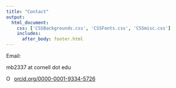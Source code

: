 ```yaml
--- 
title: "Contact"
output: 
  html_document:
    css: ['CSSBackgrounds.css', 'CSSFonts.css', 'CSSmisc.css']
    includes:
      after_body: footer.html
---
```


Email:

mb2337 at cornell dot edu

<!-- This adds the link to my ORCID iD -->

<div itemscope itemtype="https://schema.org/Person"><a itemprop="sameAs" content="https://orcid.org/0000-0001-9334-5726" href="https://orcid.org/0000-0001-9334-5726" target="orcid.widget" rel="noopener noreferrer" style="vertical-align:top;"><img src="https://orcid.org/sites/default/files/images/orcid_16x16.png" style="width:1em;margin-right:.5em;" alt="ORCID iD icon">orcid.org/0000-0001-9334-5726</a></div>

<!-- Including CSSmics.css in the yaml at the beginning of this file adds the large formatted social media icons to this page.  -->

